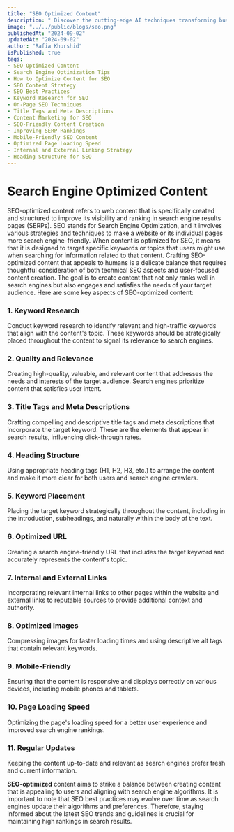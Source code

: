 ```yaml
---
title: "SEO Optimized Content"
description: " Discover the cutting-edge AI techniques transforming businesses today, from machine learning and natural language processing to deep learning and computer vision. Learn how to harness the power of AI to drive innovation and growth."
image: "../../public/blogs/seo.png"
publishedAt: "2024-09-02"
updatedAt: "2024-09-02"
author: "Rafia Khurshid"
isPublished: true
tags: 
- SEO-Optimized Content
- Search Engine Optimization Tips
- How to Optimize Content for SEO
- SEO Content Strategy
- SEO Best Practices
- Keyword Research for SEO
- On-Page SEO Techniques
- Title Tags and Meta Descriptions
- Content Marketing for SEO
- SEO-Friendly Content Creation
- Improving SERP Rankings
- Mobile-Friendly SEO Content
- Optimized Page Loading Speed
- Internal and External Linking Strategy
- Heading Structure for SEO
---
```

# Search Engine Optimized Content
SEO-optimized content refers to web content that is specifically created and structured to improve its visibility and ranking in search engine results pages (SERPs). SEO stands for Search Engine Optimization, and it involves various strategies and techniques to make a website or its individual pages more search engine-friendly.
When content is optimized for SEO, it means that it is designed to target specific keywords or topics that users might use when searching for information related to that content. 
Crafting SEO-optimized content that appeals to humans is a delicate balance that requires thoughtful consideration of both technical SEO aspects and user-focused content creation. The goal is to create content that not only ranks well in search engines but also engages and satisfies the needs of your target audience. Here are some key aspects of SEO-optimized content:
### 1.    Keyword Research 
Conduct keyword research to identify relevant and high-traffic keywords that align with the content's topic. These keywords should be strategically placed throughout the content to signal its relevance to search engines.
### 2.    Quality and Relevance
Creating high-quality, valuable, and relevant content that addresses the needs and interests of the target audience. Search engines prioritize content that satisfies user intent.
### 3.    Title Tags and Meta Descriptions
 Crafting compelling and descriptive title tags and meta descriptions that incorporate the target keyword. These are the elements that appear in search results, influencing click-through rates.
### 4.    Heading Structure
Using appropriate heading tags (H1, H2, H3, etc.) to arrange the content and make it more clear for both users and search engine crawlers.
### 5.    Keyword Placement
 Placing the target keyword strategically throughout the content, including in the introduction, subheadings, and naturally within the body of the text.
### 6.    Optimized URL
 Creating a search engine-friendly URL that includes the target keyword and accurately represents the content's topic.
### 7.    Internal and External Links
 Incorporating relevant internal links to other pages within the website and external links to reputable sources to provide additional context and authority.
### 8.    Optimized Images
 Compressing images for faster loading times and using descriptive alt tags that contain relevant keywords.
### 9.    Mobile-Friendly
 Ensuring that the content is responsive and displays correctly on various devices, including mobile phones and tablets.
### 10. Page Loading Speed
 Optimizing the page's loading speed for a better user experience and improved search engine rankings.
### 11. Regular Updates
 Keeping the content up-to-date and relevant as search engines prefer fresh and current information.

**SEO-optimized** content aims to strike a balance between creating content that is appealing to users and aligning with search engine algorithms. It is important to note that SEO best practices may evolve over time as search engines update their algorithms and preferences. Therefore, staying informed about the latest SEO trends and guidelines is crucial for maintaining high rankings in search results.
